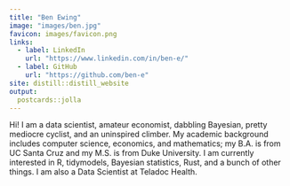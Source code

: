 ```yaml
---
title: "Ben Ewing"
image: "images/ben.jpg"
favicon: images/favicon.png
links:
  - label: LinkedIn
    url: "https://www.linkedin.com/in/ben-e/"
  - label: GitHub
    url: "https://github.com/ben-e"
site: distill::distill_website
output:
  postcards::jolla
---
```


Hi! I am a data scientist, amateur economist, dabbling Bayesian, pretty mediocre cyclist, and an uninspired climber. My academic background includes computer science, economics, and mathematics; my B.A. is from UC Santa Cruz and my M.S. is from Duke University. I am currently interested in R, tidymodels, Bayesian statistics, Rust, and a bunch of other things. I am also a Data Scientist at Teladoc Health.